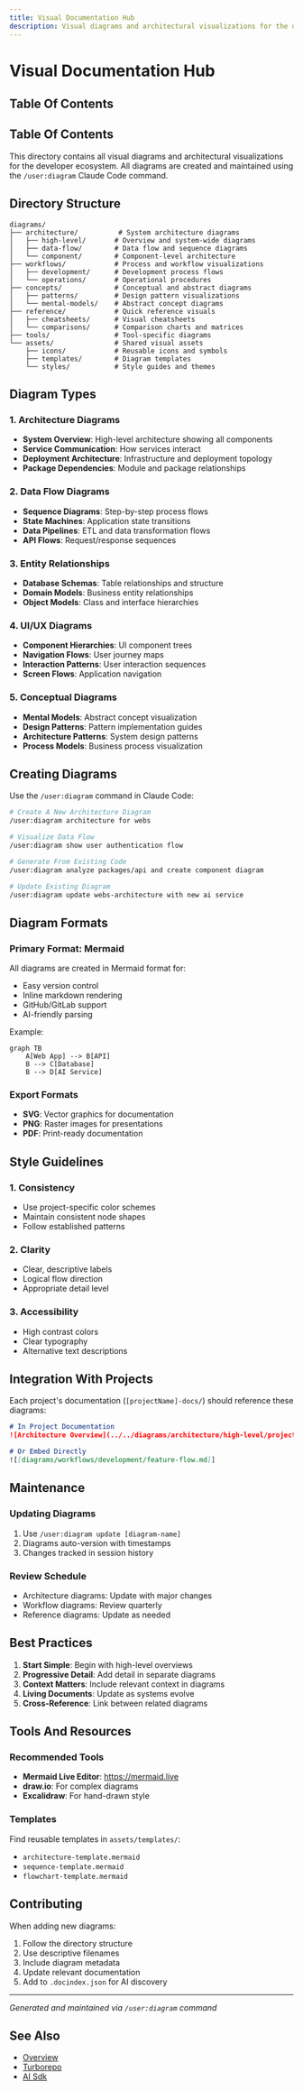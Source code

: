 ```yaml
---
title: Visual Documentation Hub
description: Visual diagrams and architectural visualizations for the developer ecosystem
---
```


# Visual Documentation Hub

## Table Of Contents

<!-- Generated placeholder; add anchors as needed -->

## Table Of Contents

<!-- Generated placeholder; add anchors as needed -->

This directory contains all visual diagrams and architectural visualizations for the developer ecosystem. All diagrams are created and maintained using the `/user:diagram` Claude Code command.

## Directory Structure

```
diagrams/
├── architecture/          # System architecture diagrams
│   ├── high-level/       # Overview and system-wide diagrams
│   ├── data-flow/        # Data flow and sequence diagrams
│   └── component/        # Component-level architecture
├── workflows/            # Process and workflow visualizations
│   ├── development/      # Development process flows
│   └── operations/       # Operational procedures
├── concepts/             # Conceptual and abstract diagrams
│   ├── patterns/         # Design pattern visualizations
│   └── mental-models/    # Abstract concept diagrams
├── reference/            # Quick reference visuals
│   ├── cheatsheets/      # Visual cheatsheets
│   └── comparisons/      # Comparison charts and matrices
├── tools/                # Tool-specific diagrams
└── assets/               # Shared visual assets
    ├── icons/            # Reusable icons and symbols
    ├── templates/        # Diagram templates
    └── styles/           # Style guides and themes
```

## Diagram Types

### 1. Architecture Diagrams
- **System Overview**: High-level architecture showing all components
- **Service Communication**: How services interact
- **Deployment Architecture**: Infrastructure and deployment topology
- **Package Dependencies**: Module and package relationships

### 2. Data Flow Diagrams
- **Sequence Diagrams**: Step-by-step process flows
- **State Machines**: Application state transitions
- **Data Pipelines**: ETL and data transformation flows
- **API Flows**: Request/response sequences

### 3. Entity Relationships
- **Database Schemas**: Table relationships and structure
- **Domain Models**: Business entity relationships
- **Object Models**: Class and interface hierarchies

### 4. UI/UX Diagrams
- **Component Hierarchies**: UI component trees
- **Navigation Flows**: User journey maps
- **Interaction Patterns**: User interaction sequences
- **Screen Flows**: Application navigation

### 5. Conceptual Diagrams
- **Mental Models**: Abstract concept visualization
- **Design Patterns**: Pattern implementation guides
- **Architecture Patterns**: System design patterns
- **Process Models**: Business process visualization

## Creating Diagrams

Use the `/user:diagram` command in Claude Code:

```bash
# Create A New Architecture Diagram
/user:diagram architecture for webs

# Visualize Data Flow
/user:diagram show user authentication flow

# Generate From Existing Code
/user:diagram analyze packages/api and create component diagram

# Update Existing Diagram
/user:diagram update webs-architecture with new ai service
```

## Diagram Formats

### Primary Format: Mermaid
All diagrams are created in Mermaid format for:
- Easy version control
- Inline markdown rendering
- GitHub/GitLab support
- AI-friendly parsing

Example:
```mermaid
graph TB
    A[Web App] --> B[API]
    B --> C[Database]
    B --> D[AI Service]
```

### Export Formats
- **SVG**: Vector graphics for documentation
- **PNG**: Raster images for presentations
- **PDF**: Print-ready documentation

## Style Guidelines

### 1. Consistency
- Use project-specific color schemes
- Maintain consistent node shapes
- Follow established patterns

### 2. Clarity
- Clear, descriptive labels
- Logical flow direction
- Appropriate detail level

### 3. Accessibility
- High contrast colors
- Clear typography
- Alternative text descriptions

## Integration With Projects

Each project's documentation (`[projectName]-docs/`) should reference these diagrams:

```markdown
# In Project Documentation
![Architecture Overview](../../diagrams/architecture/high-level/project-overview.md)

# Or Embed Directly
![[diagrams/workflows/development/feature-flow.md]]
```

## Maintenance

### Updating Diagrams
1. Use `/user:diagram update [diagram-name]`
2. Diagrams auto-version with timestamps
3. Changes tracked in session history

### Review Schedule
- Architecture diagrams: Update with major changes
- Workflow diagrams: Review quarterly
- Reference diagrams: Update as needed

## Best Practices

1. **Start Simple**: Begin with high-level overviews
2. **Progressive Detail**: Add detail in separate diagrams
3. **Context Matters**: Include relevant context in diagrams
4. **Living Documents**: Update as systems evolve
5. **Cross-Reference**: Link between related diagrams

## Tools And Resources

### Recommended Tools
- **Mermaid Live Editor**: https://mermaid.live
- **draw.io**: For complex diagrams
- **Excalidraw**: For hand-drawn style

### Templates
Find reusable templates in `assets/templates/`:
- `architecture-template.mermaid`
- `sequence-template.mermaid`
- `flowchart-template.mermaid`

## Contributing

When adding new diagrams:
1. Follow the directory structure
2. Use descriptive filenames
3. Include diagram metadata
4. Update relevant documentation
5. Add to `.docindex.json` for AI discovery

---

*Generated and maintained via `/user:diagram` command*

## See Also

- [Overview](/architecture/overview)
- [Turborepo](/architecture/turborepo)
- [AI Sdk](/tools/stack/ai-sdk)
